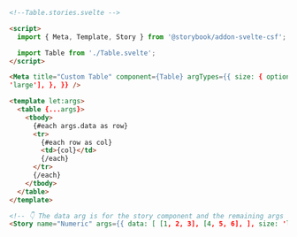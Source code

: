 ```html
<!--Table.stories.svelte -->

<script>
  import { Meta, Template, Story } from '@storybook/addon-svelte-csf';

  import Table from './Table.svelte';
</script>

<Meta title="Custom Table" component={Table} argTypes={{ size: { options: ['small', 'medium',
'large'], }, }} />

<template let:args>
  <table {...args}>
    <tbody>
      {#each args.data as row}
      <tr>
        {#each row as col}
        <td>{col}</td>
        {/each}
      </tr>
      {/each}
    </tbody>
  </table>
</template>

<!-- 👇 The data arg is for the story component and the remaining args get passed to the Table component -->
<Story name="Numeric" args={{ data: [ [1, 2, 3], [4, 5, 6], ], size: 'large', }} />
```
